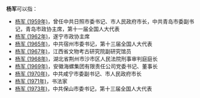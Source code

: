 '''杨军'''可以指：
* [[杨军_(1959年)|杨军 (1959年)]]，曾任中共日照市委书记、市人民政府市长，中共青岛市委副书记，青岛市政协主席，第十一届全国人大代表
* [[杨军_(1962年)|杨军 (1962年)]]，遂宁市政协主席
* [[杨军_(1965年)|杨军 (1965年)]]，中共宿州市委书记，第十三届全国人大代表
* [[杨军_(1967年)|杨军 (1967年)]]，江西省文物考古研究院副研究馆员
* [[杨军_(1968年)|杨军 (1968年)]]，湖北省荆州市沙市区人民法院刑事审判庭庭长
* [[杨军_(1969年)|杨军 (1969年)]]，安徽海螺集团有限责任公司党委书记、董事长
* [[杨军_(1970年)|杨军 (1970年)]]，中共咸宁市委副书记、市人民政府市长
* [[杨军_(1971年)|杨军 (1971年)]]，书法家
* [[杨军_(1973年)|杨军 (1973年)]]，中共保山市委书记，第十三届全国人大代表
{{Disambiguation|J|Cat=二字杨姓人名消歧义}}